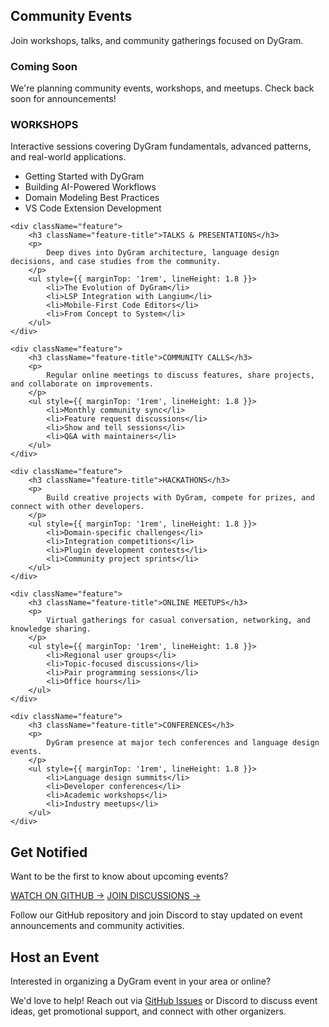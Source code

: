 
<PageLayout title="Events">



## Community Events

Join workshops, talks, and community gatherings focused on DyGram.

<div style={{ padding: '4rem 2rem', background: 'var(--light)', border: '3px solid var(--primary)', textAlign: 'center', marginBottom: '4rem' }}>
    <h3 className="section-title" style={{ fontSize: '2.5rem', marginBottom: '1rem' }}>Coming Soon</h3>
    <p style={{ fontSize: '1.2rem', maxWidth: '600px', margin: '0 auto' }}>
        We're planning community events, workshops, and meetups. Check back soon for announcements!
    </p>
</div>

<div className="feature-grid">
    <div className="feature">
        <h3 className="feature-title">WORKSHOPS</h3>
        <p>
            Interactive sessions covering DyGram fundamentals, advanced patterns, and real-world applications.
        </p>
        <ul style={{ marginTop: '1rem', lineHeight: 1.8 }}>
            <li>Getting Started with DyGram</li>
            <li>Building AI-Powered Workflows</li>
            <li>Domain Modeling Best Practices</li>
            <li>VS Code Extension Development</li>
        </ul>
    </div>

    <div className="feature">
        <h3 className="feature-title">TALKS & PRESENTATIONS</h3>
        <p>
            Deep dives into DyGram architecture, language design decisions, and case studies from the community.
        </p>
        <ul style={{ marginTop: '1rem', lineHeight: 1.8 }}>
            <li>The Evolution of DyGram</li>
            <li>LSP Integration with Langium</li>
            <li>Mobile-First Code Editors</li>
            <li>From Concept to System</li>
        </ul>
    </div>

    <div className="feature">
        <h3 className="feature-title">COMMUNITY CALLS</h3>
        <p>
            Regular online meetings to discuss features, share projects, and collaborate on improvements.
        </p>
        <ul style={{ marginTop: '1rem', lineHeight: 1.8 }}>
            <li>Monthly community sync</li>
            <li>Feature request discussions</li>
            <li>Show and tell sessions</li>
            <li>Q&A with maintainers</li>
        </ul>
    </div>

    <div className="feature">
        <h3 className="feature-title">HACKATHONS</h3>
        <p>
            Build creative projects with DyGram, compete for prizes, and connect with other developers.
        </p>
        <ul style={{ marginTop: '1rem', lineHeight: 1.8 }}>
            <li>Domain-specific challenges</li>
            <li>Integration competitions</li>
            <li>Plugin development contests</li>
            <li>Community project sprints</li>
        </ul>
    </div>

    <div className="feature">
        <h3 className="feature-title">ONLINE MEETUPS</h3>
        <p>
            Virtual gatherings for casual conversation, networking, and knowledge sharing.
        </p>
        <ul style={{ marginTop: '1rem', lineHeight: 1.8 }}>
            <li>Regional user groups</li>
            <li>Topic-focused discussions</li>
            <li>Pair programming sessions</li>
            <li>Office hours</li>
        </ul>
    </div>

    <div className="feature">
        <h3 className="feature-title">CONFERENCES</h3>
        <p>
            DyGram presence at major tech conferences and language design events.
        </p>
        <ul style={{ marginTop: '1rem', lineHeight: 1.8 }}>
            <li>Language design summits</li>
            <li>Developer conferences</li>
            <li>Academic workshops</li>
            <li>Industry meetups</li>
        </ul>
    </div>
</div>

<div style={{ marginTop: '4rem', padding: '3rem', background: 'var(--primary)', color: 'white', borderRadius: '8px' }}>
    <h2 className="section-title" style={{ fontSize: '2rem', marginBottom: '1rem', color: 'white' }}>Get Notified</h2>
    <p style={{ fontSize: '1.2rem', marginBottom: '2rem' }}>
        Want to be the first to know about upcoming events?
    </p>
    <div style={{ display: 'flex', gap: '1rem', flexWrap: 'wrap' }}>
        <a href="https://github.com/christopherdebeer/machine" target="_blank" className="btn" style={{ background: 'white', color: 'var(--primary)' }}>WATCH ON GITHUB →</a>
        <a href="https://github.com/christopherdebeer/machine/discussions" target="_blank" className="btn btn-secondary" style={{ background: 'var(--accent)', color: 'white' }}>JOIN DISCUSSIONS →</a>
    </div>
    <p style={{ fontSize: '1rem', marginTop: '2rem', opacity: 0.9 }}>
        Follow our GitHub repository and join Discord to stay updated on event announcements and community activities.
    </p>
</div>

<div style={{ marginTop: '4rem' }}>
    <h2 className="section-title" style={{ fontSize: '2rem' }}>Host an Event</h2>
    <p style={{ fontSize: '1.2rem', marginBottom: '1rem' }}>
        Interested in organizing a DyGram event in your area or online?
    </p>
    <p style={{ fontSize: '1.1rem' }}>
        We'd love to help! Reach out via <a href="https://github.com/christopherdebeer/machine/issues" target="_blank" style={{ color: 'var(--accent)', textDecoration: 'none', fontWeight: 600 }}>GitHub Issues</a> or Discord to discuss event ideas, get promotional support, and connect with other organizers.
    </p>
</div>



</PageLayout>